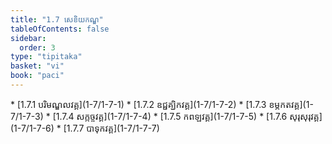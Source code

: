 ```yaml
---
title: "1.7 សេខិយកណ្ឌ"
tableOfContents: false
sidebar:
  order: 3
type: "tipitaka"
basket: "vi"
book: "paci"
---
```



<DynamicBreadcrumb />



<TableOfContents book="paci" section="1.7">
* [1.7.1 បរិមណ្ឌលវគ្គ](1-7/1-7-1)
* [1.7.2 ឧជ្ជគ្ឃិកវគ្គ](1-7/1-7-2)
* [1.7.3 ខម្ភកតវគ្គ](1-7/1-7-3)
* [1.7.4 សក្កច្ចវគ្គ](1-7/1-7-4)
* [1.7.5 កពឡវគ្គ](1-7/1-7-5)
* [1.7.6 សុរុសុរុវគ្គ](1-7/1-7-6)
* [1.7.7 បាទុកវគ្គ](1-7/1-7-7)
</TableOfContents>